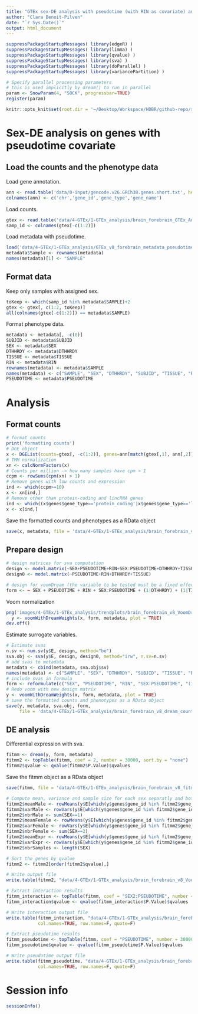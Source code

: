 ```yaml
---
title: "GTEx sex-DE analysis with pseudotime (with RIN as covariate) and interaction term"
author: "Clara Benoit-Pilven"
date: "`r Sys.Date()`"
output: html_document
---
```


```r
suppressPackageStartupMessages( library(edgeR) )
suppressPackageStartupMessages( library(limma) )
suppressPackageStartupMessages( library(qvalue) )
suppressPackageStartupMessages( library(sva) )
suppressPackageStartupMessages( library(doParallel) )
suppressPackageStartupMessages( library(variancePartition) )
```

```r
# Specify parallel processing parameters
# this is used implicitly by dream() to run in parallel
param <- SnowParam(4, "SOCK", progressbar=TRUE)
register(param)
```

```r
knitr::opts_knit$set(root.dir = '~/Desktop/Workspace/HDBR/github-repo/sexDE_prenatal_brain/')
```

# Sex-DE analysis on genes with pseudotime covariate

## Load the counts and the phenotype data

Load gene annotation.

```r
ann <- read.table('data/0-input/gencode.v26.GRCh38.genes.short.txt', header=FALSE)
colnames(ann) <- c('chr','gene_id','gene_type','gene_name')
```

Load counts.

```r
gtex <- read.table('data/4-GTEx/1-GTEx_analysis/brain_forebrain_GTEx_Analysis_2017-06-05_v8_RNASeQCv1.1.9_gene_reads.txt.gz', header=TRUE)
samp_id <- colnames(gtex[-c(1:2)])
```

Load metadata with pseudotime.

```r
load('data/4-GTEx/1-GTEx_analysis/GTEx_v8_forebrain_metadata_pseudotime_withRIN.RData')
metadata$Sample <- rownames(metadata)
names(metadata)[1] <- "SAMPLE"
```


## Format data

Keep only samples with assigned sex.

```r
toKeep <- which(samp_id %in% metadata$SAMPLE)+2
gtex <- gtex[, c(1:2, toKeep)]
all(colnames(gtex[-c(1:2)]) == metadata$SAMPLE)
```

Format phenotype data.

```r
metadata <- metadata[, -c(8)]
SUBJID <- metadata$SUBJID
SEX <- metadata$SEX
DTHHRDY <- metadata$DTHHRDY
TISSUE <- metadata$TISSUE
RIN <- metadata$RIN
rownames(metadata) <- metadata$SAMPLE
names(metadata) <- c("SAMPLE", "SEX", "DTHHRDY", "SUBJID", "TISSUE", "RIN", "PSEUDOTIME")
PSEUDOTIME <- metadata$PSEUDOTIME
```


# Analysis

## Format counts

```r
# format counts
print('formatting counts')
# DGE object
x <- DGEList(counts=gtex[, -c(1:2)], genes=ann[match(gtex[,1], ann[,2]),])
# TMM normalization
xn <- calcNormFactors(x)
# Counts per million -> how many samples have cpm > 1
ccpm <- rowSums(cpm(xn) > 1)
# Remove genes with low counts and expression
ind <- which(ccpm>=10)
x <- xn[ind,]
# Remove other than protein-coding and lincRNA genes
ind <- which((x$genes$gene_type=='protein_coding'|x$genes$gene_type=='lincRNA'))
x <- x[ind,]
```

Save the formatted counts and phenotypes as a RData object
```r
save(x, metadata, file = 'data/4-GTEx/1-GTEx_analysis/brain_forebrain_v8_dream_counts_phenotypes_pseudotime_withRIN_interaction.RData')
```

## Prepare design

```r
# design matrices for sva computation
design <- model.matrix(~SEX+PSEUDOTIME+RIN+SEX:PSEUDOTIME+DTHHRDY+TISSUE)
design0 <- model.matrix(~PSEUDOTIME+RIN+DTHHRDY+TISSUE)

# design for voomDream (the variable to be tested must be a fixed effect)
form <- ~ SEX + PSEUDOTIME + RIN + SEX:PSEUDOTIME + (1|DTHHRDY) + (1|TISSUE) + (1|SUBJID)
```

Voom normalization

```r
png('images/4-GTEx/1-GTEx_analysis/trendplots/brain_forebrain_v8_VoomDream_fit_pseudotime_withRIN_interaction.png')
  y <- voomWithDreamWeights(x, form, metadata, plot = TRUE)
dev.off()
```

Estimate surrogate variables.

```r
# Estimate svas
n.sv <- num.sv(y$E, design, method="be")
sva.obj <- sva(y$E, design, design0, method="irw", n.sv=n.sv)
# add svas to metadata
metadata <- cbind(metadata, sva.obj$sv)
names(metadata) <- c("SAMPLE", "SEX", "DTHHRDY", "SUBJID", "TISSUE", "RIN", "PSEUDOTIME", paste0("X", 1:n.sv))
# include svas in formula
form <- reformulate(c("SEX", "PSEUDOTIME", "RIN", "SEX:PSEUDOTIME", "(1|DTHHRDY)", "(1|TISSUE)", "(1|SUBJID)", paste0("X", 1:n.sv)))
# Redo voom with new design matrix
y <- voomWithDreamWeights(x, form, metadata, plot = TRUE)
# save the formatted counts and phenotypes as a RData object
save(y, metadata, sva.obj, form,
     file = 'data/4-GTEx/1-GTEx_analysis/brain_forebrain_v8_dream_counts_voom_phenotypes_pseudotime_withRIN_interaction.RData')
```


## DE analysis

Differential expression with sva.

```r
fitmm <- dream(y, form, metadata)
fitmm2 <- topTable(fitmm, coef = 2, number = 30000, sort.by = "none") 
fitmm2$qvalue <- qvalue(fitmm2$P.Value)$qvalues
```

Save the fitmm object as a RData object

```r
save(fitmm, file = 'data/4-GTEx/1-GTEx_analysis/brain_forebrain_v8_fitmm_dream_pseudotime_withRIN_interaction.RData')
```


```r
# Compute mean, variance and sample size for each sex separatly and both sex at the same time
fitmm2$meanMale <- rowMeans(y$E[which(y$genes$gene_id %in% fitmm2$gene_id), SEX==1])
fitmm2$varMale <- rowVars(y$E[which(y$genes$gene_id %in% fitmm2$gene_id),SEX==1])
fitmm2$nbrMale <- sum(SEX==1)
fitmm2$meanFemale <- rowMeans(y$E[which(y$genes$gene_id %in% fitmm2$gene_id),SEX==2])
fitmm2$varFemale <- rowVars(y$E[which(y$genes$gene_id %in% fitmm2$gene_id), SEX==2])
fitmm2$nbrFemale <- sum(SEX==2)
fitmm2$meanExpr <- rowMeans(y$E[which(y$genes$gene_id %in% fitmm2$gene_id), ])
fitmm2$varExpr <- rowVars(y$E[which(y$genes$gene_id %in% fitmm2$gene_id), ])
fitmm2$nbrSamples <- length(SEX)

# Sort the genes by qvalue
fitmm2 <- fitmm2[order(fitmm2$qvalue),]

# Write output file
write.table(fitmm2, "data/4-GTEx/1-GTEx_analysis/brain_forebrain_v8_VoomDream_topTable_with_sva_ind_pseudotime_withRIN_interaction.txt", col.names=TRUE, row.names=F, quote=F)
```


```r
# Extract interaction results
fitmm_interaction <- topTable(fitmm, coef = "SEX2:PSEUDOTIME", number = 30000, sort.by = "none") 
fitmm_interaction$qvalue <- qvalue(fitmm_interaction$P.Value)$qvalues

# Write interaction output file
write.table(fitmm_interaction, "data/4-GTEx/1-GTEx_analysis/brain_forebrain_v8_VoomDream_topTable_with_sva_ind_pseudotime_withRIN_interaction_term.txt",
            col.names=TRUE, row.names=F, quote=F)
```


```r
# Extract pseudotime results
fitmm_pseudotime <- topTable(fitmm, coef = "PSEUDOTIME", number = 30000, sort.by = "none") 
fitmm_pseudotime$qvalue <- qvalue(fitmm_pseudotime$P.Value)$qvalues

# Write pseudotime output file
write.table(fitmm_pseudotime, "data/4-GTEx/1-GTEx_analysis/brain_forebrain_v8_VoomDream_topTable_with_sva_ind_pseudotime_withRIN_interaction_pseudotime.txt",
            col.names=TRUE, row.names=F, quote=F)
```


# Session info

```r
sessionInfo()
```
